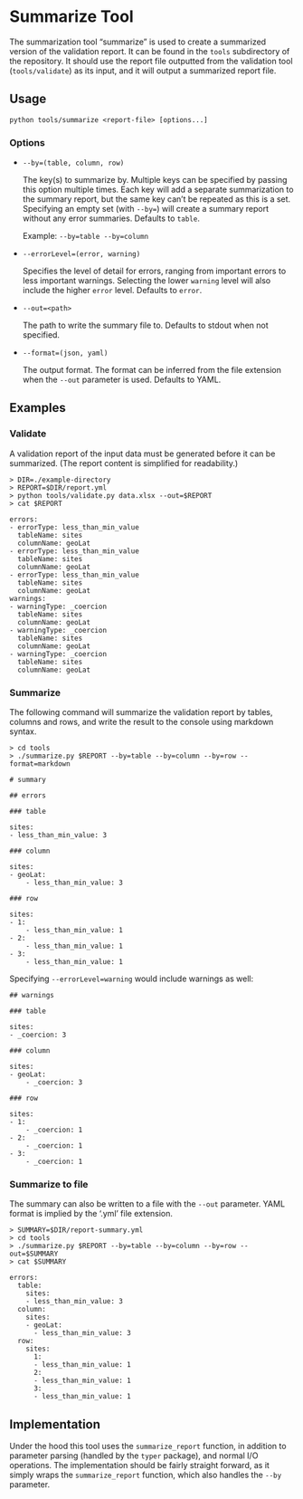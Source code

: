 # Summarize Tool

The summarization tool "summarize" is used to create a summarized version of
the validation report. It can be found in the `tools` subdirectory of the
repository. It should use the report file outputted from the validation tool
(`tools/validate`) as its input, and it will output a summarized report file.

## Usage

` python tools/summarize <report-file> [options...]`

### Options

- `--by=(table, column, row)`

  The key(s) to summarize by. Multiple keys can be specified by passing this
  option multiple times. Each key will add a separate summarization to the
  summary report, but the same key can't be repeated as this is a set.
  Specifying an empty set (with `--by=`) will create a summary report without
  any error summaries. Defaults to `table`.

  Example: `--by=table --by=column`

- `--errorLevel=(error, warning)`

  Specifies the level of detail for errors, ranging from important errors to
  less important warnings. Selecting the lower `warning` level will also
  include the higher `error` level. Defaults to `error`.

- `--out=<path>`

  The path to write the summary file to. Defaults to stdout when not specified.

- `--format=(json, yaml)`

  The output format. The format can be inferred from the file extension when
  the `--out` parameter is used. Defaults to YAML.

## Examples

### Validate

A validation report of the input data must be generated before it can be
summarized. (The report content is simplified for readability.)

```shell
> DIR=./example-directory
> REPORT=$DIR/report.yml
> python tools/validate.py data.xlsx --out=$REPORT
> cat $REPORT

errors:
- errorType: less_than_min_value
  tableName: sites
  columnName: geoLat
- errorType: less_than_min_value
  tableName: sites
  columnName: geoLat
- errorType: less_than_min_value
  tableName: sites
  columnName: geoLat
warnings:
- warningType: _coercion
  tableName: sites
  columnName: geoLat
- warningType: _coercion
  tableName: sites
  columnName: geoLat
- warningType: _coercion
  tableName: sites
  columnName: geoLat
```

### Summarize

The following command will summarize the validation report by tables, columns
and rows, and write the result to the console using markdown syntax.

```shell
> cd tools
> ./summarize.py $REPORT --by=table --by=column --by=row --format=markdown

# summary

## errors

### table

sites:
- less_than_min_value: 3

### column

sites:
- geoLat:
    - less_than_min_value: 3

### row

sites:
- 1:
    - less_than_min_value: 1
- 2:
    - less_than_min_value: 1
- 3:
    - less_than_min_value: 1

```

Specifying `--errorLevel=warning` would include warnings as well:

```shell
## warnings

### table

sites:
- _coercion: 3

### column

sites:
- geoLat:
    - _coercion: 3

### row

sites:
- 1:
    - _coercion: 1
- 2:
    - _coercion: 1
- 3:
    - _coercion: 1
```

### Summarize to file

The summary can also be written to a file with the `--out` parameter. YAML
format is implied by the '.yml' file extension.

```shell
> SUMMARY=$DIR/report-summary.yml
> cd tools
> ./summarize.py $REPORT --by=table --by=column --by=row --out=$SUMMARY
> cat $SUMMARY

errors:
  table:
    sites:
    - less_than_min_value: 3
  column:
    sites:
    - geoLat:
      - less_than_min_value: 3
  row:
    sites:
      1:
      - less_than_min_value: 1
      2:
      - less_than_min_value: 1
      3:
      - less_than_min_value: 1
```

## Implementation

Under the hood this tool uses the `summarize_report` function, in addition to
parameter parsing (handled by the `typer` package), and normal I/O operations.
The implementation should be fairly straight forward, as it simply wraps the
`summarize_report` function, which also handles the `--by` parameter.
